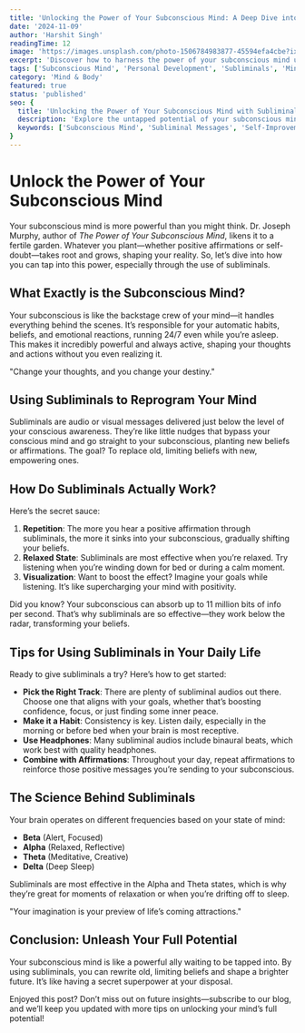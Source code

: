 ```yaml
---
title: 'Unlocking the Power of Your Subconscious Mind: A Deep Dive into Subliminals'
date: '2024-11-09'
author: 'Harshit Singh'
readingTime: 12
image: 'https://images.unsplash.com/photo-1506784983877-45594efa4cbe?ixlib=rb-4.0.3&ixid=M3wxMjA3fDB8MHxwaG90by1wYWdlfHx8fGVufDB8fHx8fA%3D%3D&auto=format&fit=crop&w=2560&q=80'
excerpt: 'Discover how to harness the power of your subconscious mind using subliminals. Learn the science behind it, inspired by Joseph Murphy’s classic, The Power of Your Subconscious Mind.'
tags: ['Subconscious Mind', 'Personal Development', 'Subliminals', 'Mindset', 'Self-Improvement']
category: 'Mind & Body'
featured: true
status: 'published'
seo: {
  title: 'Unlocking the Power of Your Subconscious Mind with Subliminals',
  description: 'Explore the untapped potential of your subconscious mind and how subliminals can transform your life, inspired by The Power of Your Subconscious Mind by Joseph Murphy.',
  keywords: ['Subconscious Mind', 'Subliminal Messages', 'Self-Improvement', 'Positive Affirmations', 'Mindset']
}
---
```



# Unlock the Power of Your Subconscious Mind

Your subconscious mind is more powerful than you might think. Dr. Joseph Murphy, author of *The Power of Your Subconscious Mind*, likens it to a fertile garden. Whatever you plant—whether positive affirmations or self-doubt—takes root and grows, shaping your reality. So, let’s dive into how you can tap into this power, especially through the use of subliminals.

<NewImage 
  src="https://images.unsplash.com/photo-1466692476868-aef1dfb1e735?ixlib=rb-4.0.3&ixid=M3wxMjA3fDB8MHxwaG90by1wYWdlfHx8fGVufDB8fHx8fA%3D%3D&auto=format&fit=crop&w=1350&q=80" 
  alt="Serene mind symbolizing the subconscious" 
  caption="Think of your mind as a garden. Plant positive seeds, and watch them flourish." 
/>

## What Exactly is the Subconscious Mind?

Your subconscious is like the backstage crew of your mind—it handles everything behind the scenes. It’s responsible for your automatic habits, beliefs, and emotional reactions, running 24/7 even while you’re asleep. This makes it incredibly powerful and always active, shaping your thoughts and actions without you even realizing it.

<Quote author="Joseph Murphy">
  "Change your thoughts, and you change your destiny."
</Quote>

## Using Subliminals to Reprogram Your Mind

Subliminals are audio or visual messages delivered just below the level of your conscious awareness. They’re like little nudges that bypass your conscious mind and go straight to your subconscious, planting new beliefs or affirmations. The goal? To replace old, limiting beliefs with new, empowering ones.

<NewImage 
  src="https://images.unsplash.com/photo-1517694712202-14dd9538aa97?ixlib=rb-4.0.3&ixid=M3wxMjA3fDB8MHxwaG90by1wYWdlfHx8fGVufDB8fHx8fA%3D%3D&auto=format&fit=crop&w=1350&q=80" 
  alt="Listening to subliminal messages" 
  caption="Subliminals can be your secret weapon for rewiring your mind." 
/>

## How Do Subliminals Actually Work?

Here’s the secret sauce:

1. **Repetition**: The more you hear a positive affirmation through subliminals, the more it sinks into your subconscious, gradually shifting your beliefs.
2. **Relaxed State**: Subliminals are most effective when you’re relaxed. Try listening when you’re winding down for bed or during a calm moment.
3. **Visualization**: Want to boost the effect? Imagine your goals while listening. It’s like supercharging your mind with positivity.

<Callout type="info">
  Did you know? Your subconscious can absorb up to 11 million bits of info per second. That’s why subliminals are so effective—they work below the radar, transforming your beliefs.
</Callout>

## Tips for Using Subliminals in Your Daily Life

Ready to give subliminals a try? Here’s how to get started:

- **Pick the Right Track**: There are plenty of subliminal audios out there. Choose one that aligns with your goals, whether that’s boosting confidence, focus, or just finding some inner peace.
- **Make it a Habit**: Consistency is key. Listen daily, especially in the morning or before bed when your brain is most receptive.
- **Use Headphones**: Many subliminal audios include binaural beats, which work best with quality headphones.
- **Combine with Affirmations**: Throughout your day, repeat affirmations to reinforce those positive messages you’re sending to your subconscious.

## The Science Behind Subliminals

Your brain operates on different frequencies based on your state of mind:

- **Beta** (Alert, Focused)
- **Alpha** (Relaxed, Reflective)
- **Theta** (Meditative, Creative)
- **Delta** (Deep Sleep)

Subliminals are most effective in the Alpha and Theta states, which is why they’re great for moments of relaxation or when you’re drifting off to sleep.

<Quote author="Albert Einstein">
  "Your imagination is your preview of life’s coming attractions."
</Quote>

## Conclusion: Unleash Your Full Potential

Your subconscious mind is like a powerful ally waiting to be tapped into. By using subliminals, you can rewrite old, limiting beliefs and shape a brighter future. It’s like having a secret superpower at your disposal.

<Callout type="info">
  Enjoyed this post? Don’t miss out on future insights—subscribe to our blog, and we’ll keep you updated with more tips on unlocking your mind’s full potential!
</Callout>